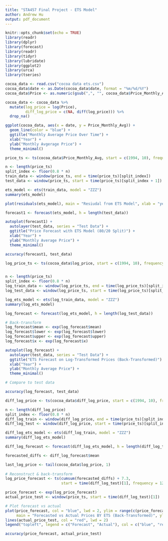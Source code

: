 ```yaml
---
title: "STA457 Final Project - ETS Model"
author: Andrew Hu
output: pdf_document
---
```


```r
knitr::opts_chunk$set(echo = TRUE)
library(readr)
library(dplyr)
library(forecast)
library(readr)
library(tidyr)
library(lubridate)
library(ggplot2)
library(urca)
library(tseries)
```

```r
cocoa_data <- read.csv("cocoa data ets.csv")
cocoa_data$date <- as.Date(cocoa_data$date, format = "%m/%d/%Y")
cocoa_data$Price <- as.numeric(gsub(",", "", cocoa_data$Price_Monthly_Avg))

cocoa_data <- cocoa_data %>%
  mutate(log_price = log(Price),
         diff_log_price = c(NA, diff(log_price))) %>%
  drop_na()
```

```r
ggplot(cocoa_data, aes(x = date, y = Price_Monthly_Avg)) +
  geom_line(color = "blue") +
  ggtitle("Monthly Average Price Over Time") +
  xlab("Year") +
  ylab("Monthly Avgerage Price") +
  theme_minimal()
```

```r
price_ts <- ts(cocoa_data$Price_Monthly_Avg, start = c(1994, 10), frequency = 12)

n <- length(price_ts)
split_index <- floor(0.8 * n)
train_data <- window(price_ts, end = time(price_ts)[split_index])
test_data <- window(price_ts, start = time(price_ts)[split_index + 1])

ets_model <- ets(train_data, model = "ZZZ")
summary(ets_model)

plot(residuals(ets_model), main = "Resiudal from ETS Model", xlab = "year", ylab = "residuals")

forecast1 <- forecast(ets_model, h = length(test_data))

autoplot(forecast1) +
  autolayer(test_data, series = "Test Data") +
  ggtitle("Price Forecast with ETS Model (80/20 Split)") +
  xlab("Year") + 
  ylab("Monthly Average Price") +
  theme_minimal()

accuracy(forecast1, test_data)
```

```r
log_price_ts <- ts(cocoa_data$log_price, start = c(1994, 10), frequency = 12)


n <- length(price_ts)
split_index <- floor(0.8 * n)
log_train_data <- window(log_price_ts, end = time(log_price_ts)[split_index])
log_test_data <- window(log_price_ts, start = time(log_price_ts)[split_index + 1])

log_ets_model <- ets(log_train_data, model = "ZZZ")
summary(log_ets_model)

log_forecast <- forecast(log_ets_model, h = length(log_test_data))

# Back-transform
log_forecast$mean <- exp(log_forecast$mean)
log_forecast$lower <- exp(log_forecast$lower)
log_forecast$upper <- exp(log_forecast$upper)
log_forecast$x <- exp(log_forecast$x)

autoplot(log_forecast) +
  autolayer(test_data, series = "Test Data") +
  ggtitle("ETS Forecast on Log-Transformed Prices (Back-Transformed)") +
  xlab("Year") +
  ylab("Monthly Average Price") +
  theme_minimal()

# Compare to test data

accuracy(log_forecast, test_data)
```

```r
diff_log_price <- ts(cocoa_data$diff_log_price, start = c(1994, 10), frequency = 12)

n <- length(diff_log_price)
split_index <- floor(0.8 * n)
diff_log_train <- window(diff_log_price, end = time(price_ts)[split_index])
diff_log_test <- window(diff_log_price, start = time(price_ts)[split_index + 1])

diff_log_ets_model <- ets(diff_log_train, model = "ZZZ")
summary(diff_log_ets_model)

diff_log_forecast <- forecast(diff_log_ets_model, h = length(diff_log_test))

forecasted_diffs <- diff_log_forecast$mean

last_log_price <- tail(cocoa_data$log_price, 1)
  
# Reconstruct & back-transform
log_price_forecast <- ts(cumsum(forecasted_diffs) + 7.3,
                         start = time(diff_log_test)[1], frequency = 12)

price_forecast <- exp(log_price_forecast)
actual_price_test <- window(price_ts, start = time(diff_log_test)[1])

# Plot forecast vs actual
plot(price_forecast, col = "blue", lwd = 2, ylim = range(c(price_forecast, actual_price_test)),
     main = "Forecasted vs Actual Prices BY ETS (Back-Transformed)", ylab = "Price", xlab = "Year")
lines(actual_price_test, col = "red", lwd = 2)
legend("topleft", legend = c("Forecast", "Actual"), col = c("blue", "red"), lty = 1, lwd = 2)

accuracy(price_forecast, actual_price_test)
```

